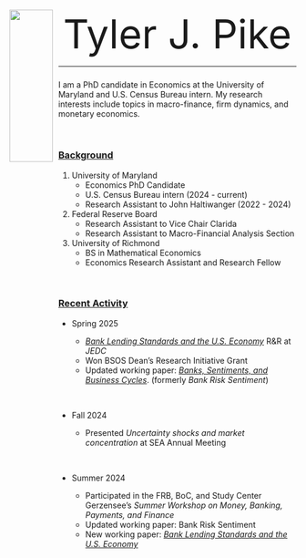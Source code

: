 
<style>
.column-left{
  padding-top: 25pt;
  padding-bottom: 25pt;
  float: left;
  width: 50%;
  height: 200pt;
  text-align: left;
}
.column-right{
  padding-top: 25pt;
  padding-bottom: 25pt;
  float: right;
  width: 50%;
  height: 200pt;
  text-align: left;
}
</style>

<style>
.column-pic{
  padding-top: 25pt;
  padding-bottom: 25pt;
  float: left;
  width: 15%;
  height: 200pt;
  text-align: right;
}
.column-text{
  padding-top: 25pt;
  padding-bottom: 25pt;
  float: right;
  width: 83%;
  height: 200pt;
  text-align: left;
}
</style>


<div class="column-pic">

   <img src="./content/Pike Profile Picture.jpg" style="width:100%">

</div>


<div class="column-text">

  <p align=center> <span style="font-size:5em;"> Tyler J. Pike </span> </p>
  
   

---  
  
###   

I am a PhD candidate in Economics at the University of Maryland and U.S. Census Bureau intern. My research interests include topics in macro-finance, firm dynamics, and monetary economics. 
  
  &nbsp; 
  
### [Background](./content/Tyler_Pike_CV.pdf)  
  
1. University of Maryland  
    - Economics PhD Candidate  
    - U.S. Census Bureau intern (2024 - current)  
    - Research Assistant to John Haltiwanger  (2022 - 2024)  

2. Federal Reserve Board   
    - Research Assistant to Vice Chair Clarida   
    - Research Assistant to Macro-Financial Analysis Section      

3. University of Richmond  
    - BS in Mathematical Economics   
    - Economics Research Assistant and Research Fellow    

  &nbsp; 

### [Recent Activity]()

- Spring 2025
  - *[Bank Lending Standards and the U.S. Economy](https://www.richmondfed.org/publications/research/working_papers/2024/wp_24-07)* R&R at *JEDC*
  - Won BSOS Dean's Research Initiative Grant
  - Updated working paper: *[Banks, Sentiments, and Business Cycles](./content/Pike - Banks, Sentiments, and Business Cycles - Summer 2025.pdf)*. (formerly *Bank Risk Sentiment*)

  
  &nbsp;
  
- Fall 2024 
  - Presented *Uncertainty shocks and market concentration* at SEA Annual Meeting
  
  &nbsp;
  
- Summer 2024
  - Participated in the FRB, BoC, and Study Center Gerzensee's *Summer Workshop on Money, Banking, Payments, and Finance*
  - Updated working paper: Bank Risk Sentiment
  - New working paper: *[Bank Lending Standards and the U.S. Economy](https://www.richmondfed.org/publications/research/working_papers/2024/wp_24-07)*

  <!-- &nbsp; -->

<!-- - Fall 2023 -->
<!--   - Presented Bank Risk Sentiment at the *Midwest Macro Meeting* -->
<!--   - Presented Bank Risk Sentiment at the *Treasury OFR PhD symposium* -->
<!--   - Participated in the *Princeton Initiative* -->